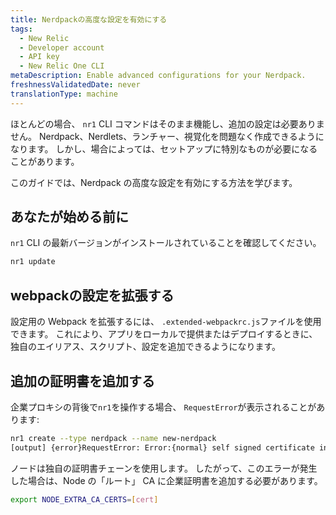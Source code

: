 ```yaml
---
title: Nerdpackの高度な設定を有効にする
tags:
  - New Relic
  - Developer account
  - API key
  - New Relic One CLI
metaDescription: Enable advanced configurations for your Nerdpack.
freshnessValidatedDate: never
translationType: machine
---
```


ほとんどの場合、 `nr1` CLI コマンドはそのまま機能し、追加の設定は必要ありません。 Nerdpack、Nerdlets、ランチャー、視覚化を問題なく作成できるようになります。 しかし、場合によっては、セットアップに特別なものが必要になることがあります。

このガイドでは、Nerdpack の高度な設定を有効にする方法を学びます。

## あなたが始める前に

`nr1` CLI の最新バージョンがインストールされていることを確認してください。

```sh
nr1 update
```

## webpackの設定を拡張する

設定用の Webpack を拡張するには、 `.extended-webpackrc.js`ファイルを使用できます。 これにより、アプリをローカルで提供またはデプロイするときに、独自のエイリアス、スクリプト、設定を追加できるようになります。

## 追加の証明書を追加する

企業プロキシの背後で`nr1`を操作する場合、 `RequestError`が表示されることがあります:

```sh
nr1 create --type nerdpack --name new-nerdpack
[output] {error}RequestError: Error:{normal} self signed certificate in certificate chain
```

ノードは独自の証明書チェーンを使用します。 したがって、このエラーが発生した場合は、Node の「ルート」 CA に企業証明書を追加する必要があります。

```sh
export NODE_EXTRA_CA_CERTS=[cert]
```